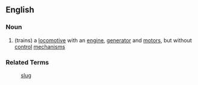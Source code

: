 == English ==
=== Noun ===
# (trains) a [[locomotive]] with an [[engine]], [[generator]] and [[motor]]s, but without [[control]] [[mechanism]]s

=== Related Terms ===
:[[slug]]